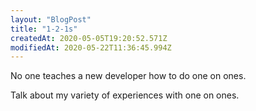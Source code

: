 ```yaml
---
layout: "BlogPost"
title: "1-2-1s"
createdAt: 2020-05-05T19:20:52.571Z
modifiedAt: 2020-05-22T11:36:45.994Z
---
```


No one teaches a new developer how to do one on ones.

Talk about my variety of experiences with one on ones.
